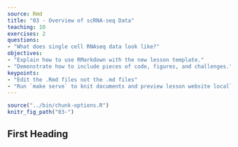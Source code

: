 ```yaml
---
source: Rmd
title: "03 - Overview of scRNA-seq Data"
teaching: 10
exercises: 2
questions:
- "What does single cell RNAseq data look like?"
objectives:
- "Explain how to use RMarkdown with the new lesson template."
- "Demonstrate how to include pieces of code, figures, and challenges."
keypoints:
- "Edit the .Rmd files not the .md files"
- "Run `make serve` to knit documents and preview lesson website locally"
---
```


```r
source("../bin/chunk-options.R")
knitr_fig_path("03-")
```

## First Heading

